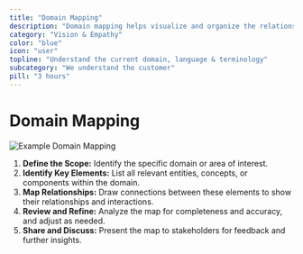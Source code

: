 ```yaml
---
title: "Domain Mapping"
description: "Domain mapping helps visualize and organize the relationships and boundaries within a particular field or area of interest."
category: "Vision & Empathy"
color: "blue"
icon: "user"
topline: "Understand the current domain, language & terminology"
subcategory: "We understand the customer"
pill: "3 hours"
---
```



# Domain Mapping

![Example Domain Mapping](./domain-mapping.png)

1. **Define the Scope:** Identify the specific domain or area of interest.
2. **Identify Key Elements:** List all relevant entities, concepts, or components within the domain.
3. **Map Relationships:** Draw connections between these elements to show their relationships and interactions.
4. **Review and Refine:** Analyze the map for completeness and accuracy, and adjust as needed.
5. **Share and Discuss:** Present the map to stakeholders for feedback and further insights.
